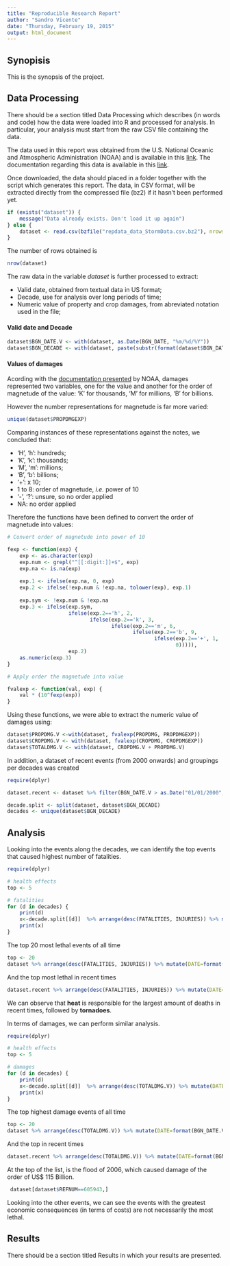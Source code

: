 ---
title: "Reproducible Research Report"
author: "Sandro Vicente"
date: "Thursday, February 19, 2015"
output: html_document
---
## Synopisis

This is the synopsis of the project.

## Data Processing

There should be a section titled Data Processing which describes (in words and code) how the data were loaded into R and processed for analysis. In particular, your analysis must start from the raw CSV file containing the data.

The data used in this report was obtained from the U.S. National Oceanic and Atmospheric Administration (NOAA) and is available in this [link](https://d396qusza40orc.cloudfront.net/repdata%2Fdata%2FStormData.csv.bz2). The documentation regarding this data is available in this [link](https://d396qusza40orc.cloudfront.net/repdata%2Fpeer2_doc%2Fpd01016005curr.pdf).

Once downloaded, the data should placed in a folder together with the script which generates this report. The data, in CSV format, will be extracted directly from the compressed file (bz2) if it hasn't been performed yet.

```{r, cache=TRUE}
if (exists("dataset")) {
    message("Data already exists. Don't load it up again")
} else {
    dataset <- read.csv(bzfile("repdata_data_StormData.csv.bz2"), nrows=1000000, na.strings="")    
}
```

The number of rows obtained is 
```{r}
nrow(dataset)
```

The raw data in the variable *dataset* is further processed to extract:

* Valid date, obtained from textual data in US format;
* Decade, use for analysis over long periods of time;
* Numeric value of property and crop damages, from abreviated notation used in the file;

#### Valid date and Decade

```{r, cache=TRUE}
dataset$BGN_DATE.V <- with(dataset, as.Date(BGN_DATE, "%m/%d/%Y"))
dataset$BGN_DECADE <- with(dataset, paste(substr(format(dataset$BGN_DATE.V, "%Y"),1,3), "0", sep=""))
```

#### Values of damages

Acording with the [documentation presented](https://d396qusza40orc.cloudfront.net/repdata%2Fpeer2_doc%2Fpd01016005curr.pdf) by NOAA, damages represented two variables, one for the value and another for the order of magnetude of the value: 'K' for thousands, 'M' for millions, 'B' for billions.

However the number representations for magnetude is far more varied:

```{r}
unique(dataset$PROPDMGEXP)
```
Comparing instances of these representations against the notes, we concluded that:

* 'H', 'h': hundreds;
* 'K', 'k': thousands;
* 'M', 'm': millions;
* 'B', 'b': billions;
* '+': x 10;
* 1 to 8: order of magnetude, *i.e.* power of 10
* '-', '?': unsure, so no order applied 
* NA: no order applied

Therefore the functions have been defined to convert the order of magnetude into values:

```{r}
# Convert order of magnetude into power of 10

fexp <- function(exp) {
    exp <- as.character(exp)
    exp.num <- grepl("^[[:digit:]]+$", exp)
    exp.na <- is.na(exp)
    
    exp.1 <- ifelse(exp.na, 0, exp)
    exp.2 <- ifelse(!exp.num & !exp.na, tolower(exp), exp.1)
    
    exp.sym <- !exp.num & !exp.na
    exp.3 <- ifelse(exp.sym, 
                    ifelse(exp.2=='h', 2, 
                           ifelse(exp.2=='k', 3, 
                                  ifelse(exp.2=='m', 6,
                                         ifelse(exp.2=='b', 9, 
                                                ifelse(exp.2=='+', 1,
                                                       0))))), 
                    exp.2)
    as.numeric(exp.3)
}

# Apply order the magnetude into value

fvalexp <- function(val, exp) {
    val * (10^fexp(exp))
}
```

Using these functions, we were able to extract the numeric value of damages using:

```{r, damagescalc, cache=TRUE}

dataset$PROPDMG.V <-with(dataset, fvalexp(PROPDMG, PROPDMGEXP))
dataset$CROPDMG.V <- with(dataset, fvalexp(CROPDMG, CROPDMGEXP))
dataset$TOTALDMG.V <- with(dataset, CROPDMG.V + PROPDMG.V)

```

In addition, a dataset of recent events (from 2000 onwards) and groupings per decades was created

```{r, splitdecade, cache=TRUE}
require(dplyr)

dataset.recent <- dataset %>% filter(BGN_DATE.V > as.Date("01/01/2000", "%m/%d/%Y"))

decade.split <- split(dataset, dataset$BGN_DECADE)
decades <- unique(dataset$BGN_DECADE)

```

## Analysis

Looking into the events along the decades, we can identify the top events that caused highest number of fatalities.

```{r, fatalities}
require(dplyr)

# health effects
top <- 5

# fatalities
for (d in decades) {
    print(d)
    x<-decade.split[[d]]  %>% arrange(desc(FATALITIES, INJURIES)) %>% mutate(DATE=format(BGN_DATE.V, "%Y-%m-%d")) %>% select(DATE, EVTYPE, FATALITIES, INJURIES, TOTALDMG.V) %>%  head(top)
    print(x)
}
```

The top 20 most lethal events of all time

```{r}
top <- 20
dataset %>% arrange(desc(FATALITIES, INJURIES)) %>% mutate(DATE=format(BGN_DATE.V, "%Y-%m-%d")) %>% select(DATE, EVTYPE, FATALITIES, INJURIES, TOTALDMG.V) %>%  head(top) 
```

And the top most lethal in recent times

```{r}
dataset.recent %>% arrange(desc(FATALITIES, INJURIES)) %>% mutate(DATE=format(BGN_DATE.V, "%Y-%m-%d")) %>% select(DATE, EVTYPE, FATALITIES, INJURIES, TOTALDMG.V) %>%  head(top) 
```

We can observe that **heat** is responsible for the largest amount of deaths in recent times, followed by **tornadoes**.

In terms of damages, we can perform similar analysis.

```{r, damages}
require(dplyr)

# health effects
top <- 5

# damages
for (d in decades) {
    print(d)
    x<-decade.split[[d]]  %>% arrange(desc(TOTALDMG.V)) %>% mutate(DATE=format(BGN_DATE.V, "%Y-%m-%d")) %>% select(DATE, EVTYPE, FATALITIES, INJURIES, TOTALDMG.V) %>%  head(top)
    print(x)
}
```


The top highest damage events of all time

```{r}
top <- 20
dataset %>% arrange(desc(TOTALDMG.V)) %>% mutate(DATE=format(BGN_DATE.V, "%Y-%m-%d")) %>% select(DATE, EVTYPE, FATALITIES, INJURIES, TOTALDMG.V) %>%  head(top) 
```

And the top in recent times

```{r}
dataset.recent %>% arrange(desc(TOTALDMG.V)) %>% mutate(DATE=format(BGN_DATE.V, "%Y-%m-%d")) %>% select(DATE, EVTYPE, FATALITIES, INJURIES, TOTALDMG.V) %>%  head(top) 
```

At the top of the list, is the flood of 2006, which caused damage of the order of US$ 115 Billion.

```{r}
 dataset[dataset$REFNUM==605943,]
```

Looking into the other events, we can see the events with the greatest economic consequences (in terms of costs) are not necessarily the most lethal. 

## Results

There should be a section titled Results in which your results are presented.


